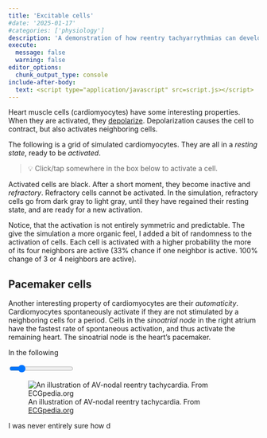 ```yaml
---
title: 'Excitable cells'
#date: '2025-01-17'
#categories: ['physiology']
description: 'A demonstration of how reentry tachyarrythmias can develop in a system of excitable cells (e.g. cardiomyocytes).'
execute: 
  message: false
  warning: false
editor_options: 
  chunk_output_type: console
include-after-body:
  text: <script type="application/javascript" src=script.js></script>
---
```


Heart muscle cells (cardiomyocytes) have some interesting properties. When they are activated, they [depolarize](https://en.wikipedia.org/wiki/Depolarization). Depolarization causes the cell to contract, but also activates neighboring cells.

The following is a grid of simulated cardiomyocytes. They are all in a *resting state*, ready to be *activated*. 

> 💡 Click/tap somewhere in the box below to activate a cell.

<canvas id="sim_tiny" width="600" height="400"></canvas>

Activated cells are black. After a short moment, they become inactive and *refractory*. Refractory cells cannot be activated. In the simulation, refractory cells go from dark gray to light gray, until they have regained their resting state, and are ready for a new activation.

Notice, that the activation is not entirely symmetric and predictable. The give the simulation a more organic feel, I added a bit of randomness to the activation of cells. Each cell is activated with a higher probability the more of its four neighbors are active (33% chance if one neighbor is active. 100% change of 3 or 4 neighbors are active).

## Pacemaker cells

Another interesting property of cardiomyocytes are their *automaticity*. Cardiomyocytes spontaneously activate if they are not stimulated by a neighboring cells for a period. Cells in the *sinoatrial node* in the right atrium have the fastest rate of spontaneous activation, and thus activate the remaining heart. The sinoatrial node is the heart's pacemaker.

In the following 

<canvas id="sim_pace" width="400" height="400"></canvas>
<div class="slidecontainer">
  <input type="range" min="60" max="1000" value="200" class="slider" id="sim_pace_slider">
  <!--<span id="sim_pace_value">800ms</span>-->
</div>



![An illustration of AV-nodal reentry tachycardia. From [ECGpedia.org](https://en.ecgpedia.org/wiki/AVNRT)](img/Re_entry.svg)

I was never entirely sure how d

<canvas id="sim1" width="600" height="600"></canvas>